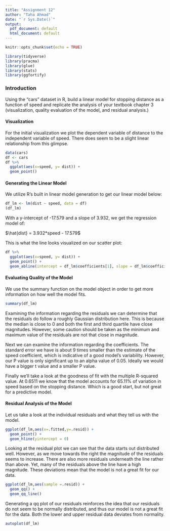 ---
title: "Assignment 12"
author: "Taha Ahmad"
date: "`r Sys.Date()`"
output:
  pdf_document: default
  html_document: default
---

```{r setup, include=FALSE}
knitr::opts_chunk$set(echo = TRUE)
```

```{r lib import, message=FALSE, warning=FALSE}
library(tidyverse)
library(pracma)
library(glue)
library(stats)
library(ggfortify)
```

### Introduction

Using the “cars” dataset in R, build a linear model for stopping distance as a function of speed and replicate the analysis of your textbook chapter 3 (visualization, quality evaluation of the model, and residual analysis.)

#### Visualization


For the initial visualization we plot the dependent variable of distance to the independent variable of speed. There does seem to be a slight linear relationship from this glimpse.

```{r visualization}
data(cars)
df <- cars
df %>%
  ggplot(aes(x=speed, y= dist)) +
  geom_point()
```

#### Generating the Linear Model


We utilize R's built in linear model generation to get our linear model below:

```{r model generation}
df_lm <- lm(dist ~ speed, data = df)
(df_lm)
```
With a y-intercept of -17.579 and a slope of 3.932, we get the regression model of:

$\hat{dist} = 3.932*speed - 17.579$

This is what the line looks visualized on our scatter plot:

```{r model visualization}
df %>%
  ggplot(aes(x=speed, y= dist)) +
  geom_point() +
  geom_abline(intercept = df_lm$coefficients[1], slope = df_lm$coefficients[2])
```

#### Evaluating Quality of the Model


We use the summary function on the model object in order to get more information on how well the model fits.

```{r model summary}
summary(df_lm)
```
Examining the information regarding the residuals we can determine that the residuals do follow a roughly Gaussian distribution here. This is because the median is close to 0 and both the first and third quartile have close magnitudes. However, some caution should be taken as the minimum and maximum value of the residuals are not that close in magnitude.

Next we can examine the information regarding the coefficients. The standard error we have is about 9 times smaller than the estimate of the speed coefficient, which is indicative of a good model's variability. However, our P value is only significant up to an alpha value of 0.05. Ideally we would have a bigger t value and a smaller P value.

Finally we'll take a look at the goodness of fit with the multiple R-squared value. At 0.6511 we know that the model accounts for 65.11% of variation in speed based on the stopping distance. Which is a good start, but not great for a predictive model.

#### Residual Analysis of the Model


Let us take a look at the individual residuals and what they tell us with the model.

```{r residual analysis 1}
ggplot(df_lm,aes(x=.fitted,y=.resid)) +
  geom_point() +
  geom_hline(yintercept = 0)
```
Looking at the residual plot we can see that the data starts out distributed well. However, as we move towards the right the magnitude of the residuals seems to increase. There are also more residuals underneath the line rather than above. Yet, many of the residuals above the line have a high magnitude. These deviations mean that the model is not a great fit for our data.


```{r residual analysis 2}
ggplot(df_lm,aes(sample =.resid)) +
  geom_qq() +
  geom_qq_line()
```
Generating a qq plot of our residuals reinforces the idea that our residuals do not seem to be normally distributed, and thus our model is not a great fit for the data. Both the lower and upper residual data deviates from normality. 

```{r residual analysis 3}
autoplot(df_lm)
```

